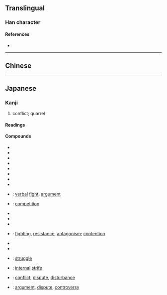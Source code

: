 {{character info/new}}
{{also|爭}}<!-- may be replaced by zh-forms -->
==Translingual==
{{stroke order}}

===Han character===
{{Han char|rn=6|rad=亅|as=05|sn=6|four=2750.7|canj=NSD|ids=⿱⺈⿻⺕亅}}

====References====
* {{Han ref|kx=0137.301|dkj=00236|hdz=10324.120|uh=4E89|ud=20105}}

----

==Chinese==
{{zh-see|爭}}

----

==Japanese==
{{ja-kanji forms|争|爭}}

===Kanji===
{{ja-kanji|grade=4|rs=亅05|kyu=爭}}

# conflict; quarrel

====Readings====
{{ja-readings
|goon=しょう
|kanon=そう
|kun=あらそ-う, あらそい-, あらそ-い, あらが-う, あらがい-, あらが-い, いか-で, いそ-う, いそ-わく, すま-う, すまい-, すま-い
}}

====Compounds====
{{der-top|Compounds}}
* {{ja-r|争議|そうぎ}}
* {{ja-r|争訟|そうしょう}}
* {{ja-r|争奪|そうだつ}}
* {{ja-r|争端|そうたん}}
* {{ja-r|争点|そうてん}}
* {{ja-r|争闘|そうとう}}
* {{ja-r|争覇|そうは}}
* {{ja-r|争乱|そうらん}}
* {{ja-r|争論|そうろん}}: [[verbal]] [[fight]], [[argument]]
* {{ja-r|競争|きょうそう}}: [[competition]]
{{der-mid}}
* {{ja-r|係争|けいそう}}
* {{ja-r|繋争|けいそう}}
* {{ja-r|訌争|こうそう}}
* {{ja-r|抗争|こうそう}}: [[fighting]], [[resistance]], [[antagonism]]; [[contention]]
* {{ja-r|政争|せいそう}}
* {{ja-r|党争|とうそう}}
* {{ja-r|闘争|とうそう}}: [[struggle]]
* {{ja-r|内争|ないそう}}: [[internal]] [[strife]]
* {{ja-r|紛争|ふんそう}}: [[conflict]], [[dispute]], [[disturbance]]
* {{ja-r|論争|ろんそう}}: [[argument]], [[dispute]], [[controversy]]
{{der-bottom}}